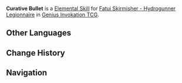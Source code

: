 {{Genius Invokation TCG Skill Infobox
|title      = Curative Bullet
|image      = Curative Bullet Character Card Skill.png
|type       = Elemental Skill
|character  = Fatui Skirmisher - Hydrogunner Legionnaire
|element    = Hydro
|matching   = 3
|effect     = Deals 2 {{Color|Hydro DMG}}, heals 2 of friendly characters on standby for 1 HP.
|order      = 2
}}
'''Curative Bullet''' is a [[Character Card Elemental Skill|Elemental Skill]] for [[Fatui Skirmisher - Hydrogunner Legionnaire (Character Card)|Fatui Skirmisher - Hydrogunner Legionnaire]] in [[Genius Invokation TCG]].

==Other Languages==
{{Other Languages
|en      = Curative Bullet
|zhs     = 疗愈弹
|zhs_rm  = Liáoyù-dàn
|zht     = 療癒彈
|zht_rm  = Liáoyù-dàn
|zh_tl   = Healing Bullet
|ja      = 治療弾
|ja_rm   = Chiryou-dan
|ja_tl   = Healing Bullet
|ko      = 치유탄
|ko_rm   = Chiyutan
|ko_tl   = Cure Shot
|es      = Cañón curativo
|es_tl   = Curative Cannon
|fr      = Balle curative
|fr_tl   = Curative Bullet
|ru      = Целительная бомба
|ru_tl   = Healing Bomb
|th      = Curative Bullet
|vi      = Đạn Trị Liệu
|vi_tl   = 
|de      = Heilungsschuss
|de_tl   = Healing Shot
|id      = Curative Bullet
|pt      = Disparo de Cura
|pt_tl   = 
|tr      = Şifa Bombası
|tr_tl   = 
|it      = Bomba terapeutica
|it_tl   = Therapeutic Bomb
}}

==Change History==
{{Change History|3.3}}

==Navigation==
{{Genius Invokation TCG Skill Navbox|Fatui Skirmisher - Hydrogunner Legionnaire}}